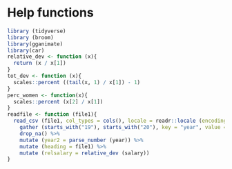 # Help functions

```r
library (tidyverse) 
library (broom) 
library(gganimate)  
library(car)
relative_dev <- function (x){  
  return (x / x[1])  
}  
tot_dev <- function (x){  
  scales::percent ((tail(x, 1) / x[1]) - 1)  
}  
perc_women <- function(x){  
  scales::percent (x[2] / x[1])  
}   
readfile <- function (file1){  
  read_csv (file1, col_types = cols(), locale = readr::locale (encoding = "latin1"), na = c("..", "NA")) %>%  
    gather (starts_with("19"), starts_with("20"), key = "year", value = salary) %>%  
	drop_na() %>%  
    mutate (year2 = parse_number (year)) %>%  
    mutate (heading = file1) %>%  
    mutate (relsalary = relative_dev (salary))  
}
```

